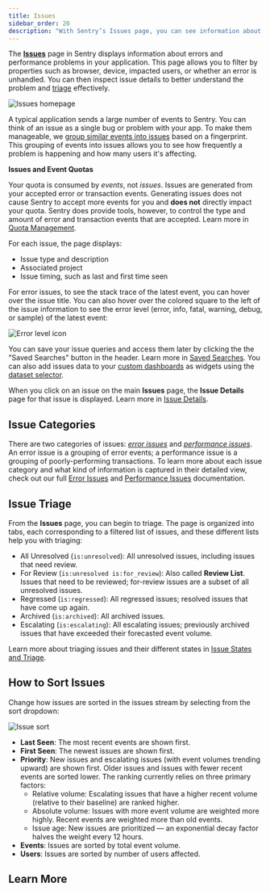 ```yaml
---
title: Issues
sidebar_order: 20
description: "With Sentry’s Issues page, you can see information about errors & performance issues right in your application. Learn more about how to get started here."
---
```


The [**Issues**](https://sentry.io/orgredirect/organizations/:orgslug/issues/) page in Sentry displays information about errors and performance problems in your application. This page allows you to filter by properties such as browser, device, impacted users, or whether an error is unhandled. You can then inspect issue details to better understand the problem and [triage](/product/issues/states-triage/) effectively.

![Issues homepage](./img/issue_page.png)

A typical application sends a large number of events to Sentry. You can think of an <SandboxLink scenario="oneIssue" projectSlug="react">issue</SandboxLink> as a single bug or problem with your app. To make them manageable, we [group similar events into issues](/concepts/data-management/event-grouping/) based on a fingerprint. This grouping of events into issues allows you to see how frequently a problem is happening and how many users it's affecting.

<a name="quota"></a>

<Note>

**Issues and Event Quotas**

Your quota is consumed by _events_, not _issues_. Issues are generated from your accepted error or transaction events. Generating issues does not cause Sentry to accept more events for you and **does not** directly impact your quota. Sentry does provide tools, however, to control the type and amount of error and transaction events that are accepted. Learn more in [Quota Management](/product/accounts/quotas/).

</Note>

For each issue, the page displays:

- Issue type and description
- Associated project
- Issue timing, such as last and first time seen

For error issues, to see the stack trace of the latest event, you can hover over the issue title. You can also hover over the colored square to the left of the issue information to see the error level (error, info, fatal, warning, debug, or sample) of the latest event:

![Error level icon](./img/error_level.png)

You can save your issue queries and access them later by clicking the the "Saved Searches" button in the header. Learn more in [Saved Searches](/product/sentry-basics/search/saved-searches/). You can also add issues data to your [custom dashboards](/product/dashboards/custom-dashboards/) as widgets using the [dataset selector](/product/dashboards/widget-builder/#choose-your-dataset).

When you click on an issue on the main **Issues** page, the **Issue Details** page for that issue is displayed. Learn more in [Issue Details](/product/issues/issue-details/).

## Issue Categories

There are two categories of issues: [_error issues_](/product/issues/issue-details/error-issues/) and [_performance issues_](/product/issues/issue-details/performance-issues/). An error issue is a grouping of error events; a performance issue is a grouping of poorly-performing transactions. To learn more about each issue category and what kind of information is captured in their detailed view, check out our full [Error Issues](/product/issues/issue-details/error-issues/) and [Performance Issues](/product/issues/issue-details/performance-issues/) documentation.

## Issue Triage

From the **Issues** page, you can begin to triage. The page is organized into tabs, each corresponding to a filtered list of issues, and these different lists help you with triaging:

- All Unresolved (`is:unresolved`): All unresolved issues, including issues that need review.
- For Review (`is:unresolved is:for_review`): Also called **Review List**. Issues that need to be reviewed; for-review issues are a subset of all unresolved issues.
- Regressed (`is:regressed`): All regressed issues; resolved issues that have come up again.
- Archived (`is:archived`): All archived issues.
- Escalating (`is:escalating`): All escalating issues; previously archived issues that have exceeded their forecasted event volume.

Learn more about triaging issues and their different states in [Issue States and Triage](/product/issues/states-triage/).

## How to Sort Issues

Change how issues are sorted in the issues stream by selecting from the sort dropdown:

![Issue sort](./img/issue_sort.png)

- **Last Seen**: The most recent events are shown first.
- **First Seen**: The newest issues are shown first.
- **Priority**: New issues and escalating issues (with event volumes trending upward) are shown first. Older issues and issues with fewer recent events are sorted lower. The ranking currently relies on three primary factors:
  - Relative volume: Escalating issues that have a higher recent volume (relative to their baseline) are ranked higher.
  - Absolute volume: Issues with more event volume are weighted more highly. Recent events are weighted more than old events.
  - Issue age: New issues are prioritized — an exponential decay factor halves the weight every 12 hours.
- **Events**: Issues are sorted by total event volume.
- **Users**: Issues are sorted by number of users affected.

## Learn More

<PageGrid />

